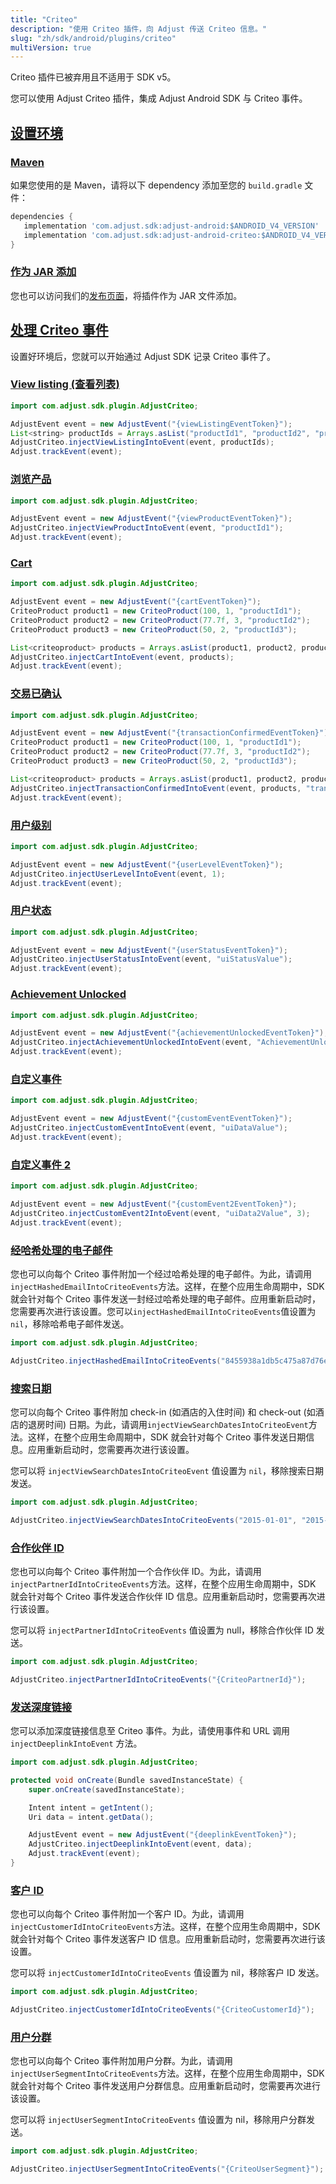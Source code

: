 ```yaml
---
title: "Criteo"
description: "使用 Criteo 插件，向 Adjust 传送 Criteo 信息。"
slug: "zh/sdk/android/plugins/criteo"
multiVersion: true
---
```


<SdkVersion version="v5">
<MinorVersion removed="v5">

Criteo 插件已被弃用且不适用于 SDK v5。

</MinorVersion>
</SdkVersion>
<SdkVersion version="v4">

您可以使用 Adjust Criteo 插件，集成 Adjust Android SDK 与 Criteo 事件。

## [设置环境](set-up-your-environment)

### [Maven](maven)

如果您使用的是 Maven，请将以下 dependency 添加至您的 `build.gradle` 文件：

<CodeBlock title="build.gradle">

```groovy
dependencies {
   implementation 'com.adjust.sdk:adjust-android:$ANDROID_V4_VERSION'
   implementation 'com.adjust.sdk:adjust-android-criteo:$ANDROID_V4_VERSION'
}

```

</CodeBlock>

### [作为 JAR 添加](add-as-jar)

您也可以访问我们的[发布页面](https://github.com/adjust/android_sdk/releases)，将插件作为 JAR 文件添加。

## [处理 Criteo 事件](work-with-criteo-events)

设置好环境后，您就可以开始通过 Adjust SDK 记录 Criteo 事件了。

### [View listing \(查看列表\)](view-listing)

```java
import com.adjust.sdk.plugin.AdjustCriteo;

AdjustEvent event = new AdjustEvent("{viewListingEventToken}");
List<string> productIds = Arrays.asList("productId1", "productId2", "productId3");
AdjustCriteo.injectViewListingIntoEvent(event, productIds);
Adjust.trackEvent(event);
```

### [浏览产品](view-product)

```java
import com.adjust.sdk.plugin.AdjustCriteo;

AdjustEvent event = new AdjustEvent("{viewProductEventToken}");
AdjustCriteo.injectViewProductIntoEvent(event, "productId1");
Adjust.trackEvent(event);
```

### [Cart](cart)

```java
import com.adjust.sdk.plugin.AdjustCriteo;

AdjustEvent event = new AdjustEvent("{cartEventToken}");
CriteoProduct product1 = new CriteoProduct(100, 1, "productId1");
CriteoProduct product2 = new CriteoProduct(77.7f, 3, "productId2");
CriteoProduct product3 = new CriteoProduct(50, 2, "productId3");

List<criteoproduct> products = Arrays.asList(product1, product2, product3);
AdjustCriteo.injectCartIntoEvent(event, products);
Adjust.trackEvent(event);
```

### [交易已确认](transaction-confirmed)

```java
import com.adjust.sdk.plugin.AdjustCriteo;

AdjustEvent event = new AdjustEvent("{transactionConfirmedEventToken}");
CriteoProduct product1 = new CriteoProduct(100, 1, "productId1");
CriteoProduct product2 = new CriteoProduct(77.7f, 3, "productId2");
CriteoProduct product3 = new CriteoProduct(50, 2, "productId3");

List<criteoproduct> products = Arrays.asList(product1, product2, product3);
AdjustCriteo.injectTransactionConfirmedIntoEvent(event, products, "transactionId", "newCustomerId");
Adjust.trackEvent(event);
```

### [用户级别](user-level)

```java
import com.adjust.sdk.plugin.AdjustCriteo;

AdjustEvent event = new AdjustEvent("{userLevelEventToken}");
AdjustCriteo.injectUserLevelIntoEvent(event, 1);
Adjust.trackEvent(event);
```

### [用户状态](user-status)

```java
import com.adjust.sdk.plugin.AdjustCriteo;

AdjustEvent event = new AdjustEvent("{userStatusEventToken}");
AdjustCriteo.injectUserStatusIntoEvent(event, "uiStatusValue");
Adjust.trackEvent(event);
```

### [Achievement Unlocked](achievement-unlocked)

```java
import com.adjust.sdk.plugin.AdjustCriteo;

AdjustEvent event = new AdjustEvent("{achievementUnlockedEventToken}");
AdjustCriteo.injectAchievementUnlockedIntoEvent(event, "AchievementUnlocked");
Adjust.trackEvent(event);
```

### [自定义事件](custom-event)

```java
import com.adjust.sdk.plugin.AdjustCriteo;

AdjustEvent event = new AdjustEvent("{customEventEventToken}");
AdjustCriteo.injectCustomEventIntoEvent(event, "uiDataValue");
Adjust.trackEvent(event);
```

### [自定义事件 2](custom-event-2)

```java
import com.adjust.sdk.plugin.AdjustCriteo;

AdjustEvent event = new AdjustEvent("{customEvent2EventToken}");
AdjustCriteo.injectCustomEvent2IntoEvent(event, "uiData2Value", 3);
Adjust.trackEvent(event);
```

### [经哈希处理的电子邮件](hashed-email)

您也可以向每个 Criteo 事件附加一个经过哈希处理的电子邮件。为此，请调用`injectHashedEmailIntoCriteoEvents`方法。这样，在整个应用生命周期中，SDK 就会针对每个 Criteo 事件发送一封经过哈希处理的电子邮件。应用重新启动时，您需要再次进行该设置。您可以`injectHashedEmailIntoCriteoEvents`值设置为`nil`，移除哈希电子邮件发送。

```java
import com.adjust.sdk.plugin.AdjustCriteo;

AdjustCriteo.injectHashedEmailIntoCriteoEvents("8455938a1db5c475a87d76edacb6284e");
```

### [搜索日期](search-dates)

您可以向每个 Criteo 事件附加 check\-in \(如酒店的入住时间\) 和 check\-out \(如酒店的退房时间\) 日期。为此，请调用`injectViewSearchDatesIntoCriteoEvent`方法。这样，在整个应用生命周期中，SDK 就会针对每个 Criteo 事件发送日期信息。应用重新启动时，您需要再次进行该设置。

您可以将 `injectViewSearchDatesIntoCriteoEvent` 值设置为 `nil`，移除搜索日期发送。

```java
import com.adjust.sdk.plugin.AdjustCriteo;

AdjustCriteo.injectViewSearchDatesIntoCriteoEvents("2015-01-01", "2015-01-07");
```

### [合作伙伴 ID](partner-id)

您也可以向每个 Criteo 事件附加一个合作伙伴 ID。为此，请调用`injectPartnerIdIntoCriteoEvents`方法。这样，在整个应用生命周期中，SDK 就会针对每个 Criteo 事件发送合作伙伴 ID 信息。应用重新启动时，您需要再次进行该设置。

您可以将 `injectPartnerIdIntoCriteoEvents` 值设置为 null，移除合作伙伴 ID 发送。

```java
import com.adjust.sdk.plugin.AdjustCriteo;

AdjustCriteo.injectPartnerIdIntoCriteoEvents("{CriteoPartnerId}");
```

### [发送深度链接](send-deep-link)

您可以添加深度链接信息至 Criteo 事件。为此，请使用事件和 URL 调用 `injectDeeplinkIntoEvent` 方法。

```java
import com.adjust.sdk.plugin.AdjustCriteo;

protected void onCreate(Bundle savedInstanceState) {
    super.onCreate(savedInstanceState);

    Intent intent = getIntent();
    Uri data = intent.getData();

    AdjustEvent event = new AdjustEvent("{deeplinkEventToken}");
    AdjustCriteo.injectDeeplinkIntoEvent(event, data);
    Adjust.trackEvent(event);
}
```

### [客户 ID](customer-id)

您也可以向每个 Criteo 事件附加一个客户 ID。为此，请调用`injectCustomerIdIntoCriteoEvents`方法。这样，在整个应用生命周期中，SDK 就会针对每个 Criteo 事件发送客户 ID 信息。应用重新启动时，您需要再次进行该设置。

您可以将 `injectCustomerIdIntoCriteoEvents` 值设置为 nil，移除客户 ID 发送。

```java
import com.adjust.sdk.plugin.AdjustCriteo;

AdjustCriteo.injectCustomerIdIntoCriteoEvents("{CriteoCustomerId}");
```

### [用户分群](user-segment)

您也可以向每个 Criteo 事件附加用户分群。为此，请调用`injectUserSegmentIntoCriteoEvents`方法。这样，在整个应用生命周期中，SDK 就会针对每个 Criteo 事件发送用户分群信息。应用重新启动时，您需要再次进行该设置。

您可以将 `injectUserSegmentIntoCriteoEvents` 值设置为 nil，移除用户分群发送。

```java
import com.adjust.sdk.plugin.AdjustCriteo;

AdjustCriteo.injectUserSegmentIntoCriteoEvents("{CriteoUserSegment}");
```

</SdkVersion>
